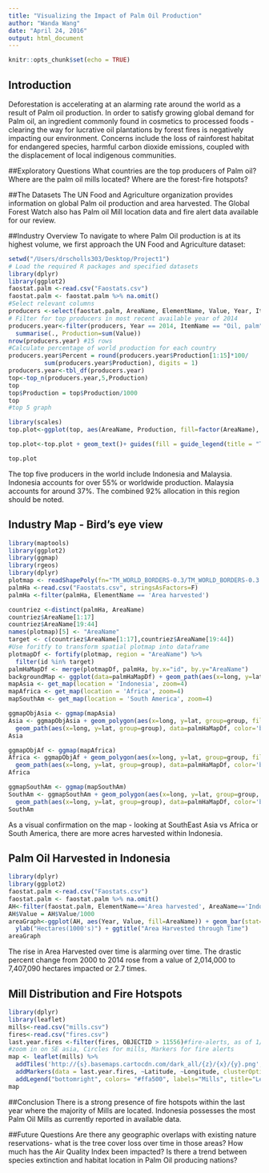 ```yaml
---
title: "Visualizing the Impact of Palm Oil Production"
author: "Wanda Wang"
date: "April 24, 2016"
output: html_document
---
```

```r
knitr::opts_chunk$set(echo = TRUE)
```
## Introduction
Deforestation is accelerating at an alarming rate around the world as a result of Palm oil production. In order to satisfy growing global demand for Palm oil, an ingredient commonly found in cosmetics to processed foods - clearing the way for lucrative oil plantations by forest fires is negatively impacting our environment. Concerns include the loss of rainforest habitat for endangered species, harmful carbon dioxide emissions, coupled with the displacement of local indigenous communities. 

##Exploratory Questions
What countries are the top producers of Palm oil? 
Where are the palm oil mills located? 
Where are the forest-fire hotspots? 

##The Datasets
The UN Food and Agriculture organization provides information on global Palm oil production and area harvested. The Global Forest Watch also has Palm oil Mill location data and fire alert data available for our review.

##Industry Overview
To navigate to where Palm Oil production is at its highest volume, we first approach the UN Food and Agriculture dataset: 
```r
setwd("/Users/drscholls303/Desktop/Project1")
# Load the required R packages and specified datasets
library(dplyr)
library(ggplot2)
faostat.palm <-read.csv("Faostats.csv")
faostat.palm <- faostat.palm %>% na.omit()
#Select relevant columns
producers <-select(faostat.palm, AreaName, ElementName, Value, Year, ItemName)
# Filter for top producers in most recent available year of 2014
producers.year<-filter(producers, Year == 2014, ItemName == "Oil, palm") %>% group_by(AreaName, ElementName='Production') %>% 
  summarise(., Production=sum(Value)) 
nrow(producers.year) #15 rows 
#Calculate percentage of world production for each country
producers.year$Percent = round(producers.year$Production[1:15]*100/
          sum(producers.year$Production), digits = 1)
producers.year<-tbl_df(producers.year)
top<-top_n(producers.year,5,Production)
top
top$Production = top$Production/1000
top
#top 5 graph

library(scales)
top.plot<-ggplot(top, aes(AreaName, Production, fill=factor(AreaName), label=top$Percent)) + geom_bar(stat="identity") + xlab("Country") + ylab("Tonnes(1000's)") + ggtitle("Palm Oil Production(%)") 

top.plot<-top.plot + geom_text()+ guides(fill = guide_legend(title = "Top Five", title.position = "top"))

top.plot 

```
The top five producers in the world include Indonesia and Malaysia. Indonesia accounts for over 55% or worldwide production. Malaysia accounts for around 37%. The combined 92% allocation in this region should be noted. 

## Industry Map - Bird's eye view 
```r
library(maptools)
library(ggplot2)
library(ggmap)
library(rgeos)
library(dplyr)
plotmap <- readShapePoly(fn="TM_WORLD_BORDERS-0.3/TM_WORLD_BORDERS-0.3.shp")
palmHa <-read.csv("Faostats.csv", stringsAsFactors=F)
palmHa <-filter(palmHa, ElementName == 'Area harvested')

countriez <-distinct(palmHa, AreaName)
countriez$AreaName[1:17]
countriez$AreaName[19:44]
names(plotmap)[5] <- "AreaName"
target <- c(countriez$AreaName[1:17],countriez$AreaName[19:44])
#Use foritfy to transform spatial plotmap into dataframe
plotmapDf <- fortify(plotmap, region = "AreaName") %>% 
  filter(id %in% target)
palmHaMapDf <- merge(plotmapDf, palmHa, by.x="id", by.y="AreaName")
backgroundMap <- ggplot(data=palmHaMapDf) + geom_path(aes(x=long, y=lat, group=group), color='grey') + coord_equal() + geom_polygon(aes(x=long, y=lat, group=group, fill=Value))
mapAsia <- get_map(location = 'Indonesia', zoom=4)
mapAfrica <- get_map(location = 'Africa', zoom=4)
mapSouthAm <- get_map(location = 'South America', zoom=4)

ggmapObjAsia <- ggmap(mapAsia)
Asia <- ggmapObjAsia + geom_polygon(aes(x=long, y=lat, group=group, fill=Value), data=palmHaMapDf, alpha=.9) + 
  geom_path(aes(x=long, y=lat, group=group), data=palmHaMapDf, color='black')
Asia

ggmapObjAf <- ggmap(mapAfrica)
Africa <- ggmapObjAf + geom_polygon(aes(x=long, y=lat, group=group, fill=Value), data=palmHaMapDf, alpha=.9) + 
  geom_path(aes(x=long, y=lat, group=group), data=palmHaMapDf, color='black')
Africa

ggmapSouthAm <- ggmap(mapSouthAm)
SouthAm <- ggmapSouthAm + geom_polygon(aes(x=long, y=lat, group=group, fill=Value), data=palmHaMapDf, alpha=.9) + 
  geom_path(aes(x=long, y=lat, group=group), data=palmHaMapDf, color='black')
SouthAm
```


As a visual confirmation on the map - looking at SouthEast Asia vs Africa or South America, there are more acres harvested within Indonesia. 


## Palm Oil Harvested in Indonesia

```r
library(dplyr)
library(ggplot2)
faostat.palm <-read.csv("Faostats.csv")
faostat.palm <- faostat.palm %>% na.omit()
AH<-filter(faostat.palm, ElementName=='Area harvested', AreaName=='Indonesia')
AH$Value = AH$Value/1000
areaGraph<-ggplot(AH, aes(Year, Value, fill=AreaName)) + geom_bar(stat="identity") +
  ylab("Hectares(1000's)") + ggtitle("Area Harvested through Time") 
areaGraph
```


The rise in Area Harvested over time is alarming over time. The drastic percent change from 2000 to 2014 rose from a value of 2,014,000 to 7,407,090 hectares impacted or 2.7 times. 

## Mill Distribution and Fire Hotspots
```r
library(dplyr)
library(leaflet)
mills<-read.csv("mills.csv")
fires<-read.csv("fires.csv")
last.year.fires <-filter(fires, OBJECTID > 11556)#fire-alerts, as of 1/01/2015
#zoom in on SE asia, Circles for mills, Markers for fire alerts
map <- leaflet(mills) %>%
  addTiles('http://{s}.basemaps.cartocdn.com/dark_all/{z}/{x}/{y}.png',attribution='Map tiles by <a href="http://stamen.com">Stamen Design</a>, <a href="http://creativecommons.org/licenses/by/3.0">CC BY 3.0</a> &mdash; Map data &copy; <a href="http://www.openstreetmap.org/copyright">OpenStreetMap</a>') %>% addCircles(~longitude, ~latitude, popup=mills$type, weight = 3, radius=40, color="#ffa500", stroke = TRUE, fillOpacity = 0.8) %>%
  addMarkers(data = last.year.fires, ~Latitude, ~Longitude, clusterOptions = markerClusterOptions()) %>% 
  addLegend("bottomright", colors= "#ffa500", labels="Mills", title="Legend") 
map
```

##Conclusion
There is a strong presence of fire hotspots within the last year where the majority of Mills are located. Indonesia possesses the most Palm Oil Mills as currently reported in available data. 

##Future Questions
Are there any geographic overlaps with existing nature reservations- what is the tree cover loss over time in those areas?
How much has the Air Quality Index been impacted?
Is there a trend between species extinction and habitat location in Palm Oil producing nations? 
 